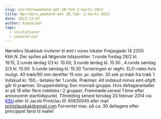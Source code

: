 ```yaml
---
slug: norrebroweekend-emt-28-feb-2-marts-2014
title: Nørrebro,weekend-emt 28.feb– 2.marts 2014
date: 2013-12-07
author: kimsecher
tags:
  - invitationer
  - seneste-nyt
---
```

<span style="line-height: 1.4em;">Nørrebro Skakklub inviterer til emt i vores lokaler Frejasgade 14 2200 Kbh.N.
</span><span style="line-height: 1.4em;">Der spilles på følgende tidspunkter.
</span><span style="line-height: 1.4em;">1.runde fredag 28/2 kl. 19.15, </span><span style="line-height: 1.4em;">2.runde lørdag 1/3 kl. 10.00, </span><span style="line-height: 1.4em;">3.runde lørdag kl. 15.30 , </span><span style="line-height: 1.4em;">4.runde søndag 2/3 kl. 10.00  </span><span style="line-height: 1.4em;">5.runde søndag kl. 15.30
</span><span style="line-height: 1.4em;">Turneringen er røgfri. ELO-rates hvis muligt. 40 træk/90 min derefter 15 </span>min. pr. spiller.
30 sek pr.træk fra træk 1.
Indskud kr. 150,- betales før 1.runde.
Præmier: Alt indskud minus emt-afgift går til præmier.
Gruppeindeling: Een monrad-gruppe. Hvis deltagerantallet er på 18 eller flere inddeles i 2 grupper.
Fremmøde:senest 1 time efter annonceret starttidspunkt.
Tilmelding senest torsdag 20.februar 2014 via <span style="text-decoration: underline; color: #0000ff;"><a href="http://ksu.dk/kalender/dotnet/viskalender.aspx?id=1290"><span style="color: #0000ff; text-decoration: underline;">KSU</span></a></span> eller til Jacob Printzlau tlf. 60630045 eller mail printzlauskak@gmail.com
Forventet max. på ca. 30 deltagere efter princippet først til mølle!
